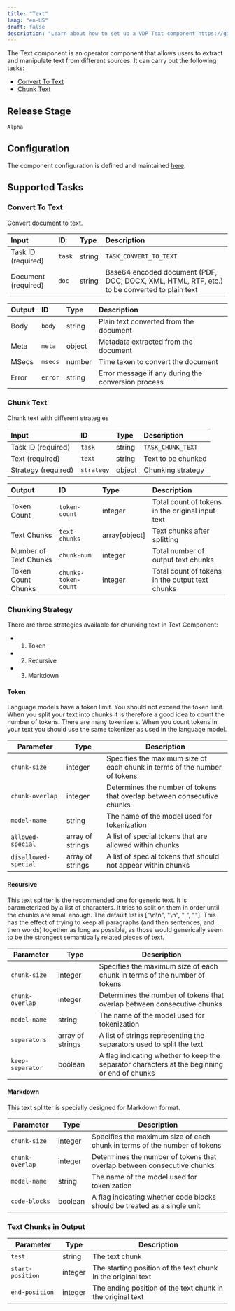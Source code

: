 ```yaml
---
title: "Text"
lang: "en-US"
draft: false
description: "Learn about how to set up a VDP Text component https://github.com/instill-ai/instill-core"
---
```


The Text component is an operator component that allows users to extract and manipulate text from different sources.
It can carry out the following tasks:

- [Convert To Text](#convert-to-text)
- [Chunk Text](#chunk-text)



## Release Stage

`Alpha`



## Configuration

The component configuration is defined and maintained [here](https://github.com/instill-ai/component/blob/main/operator/text/v0/config/definition.json).





## Supported Tasks

### Convert To Text

Convert document to text.


| Input | ID | Type | Description |
| :--- | :--- | :--- | :--- |
| Task ID (required) | `task` | string | `TASK_CONVERT_TO_TEXT` |
| Document (required) | `doc` | string | Base64 encoded document (PDF, DOC, DOCX, XML, HTML, RTF, etc.) to be converted to plain text |



| Output | ID | Type | Description |
| :--- | :--- | :--- | :--- |
| Body | `body` | string | Plain text converted from the document |
| Meta | `meta` | object | Metadata extracted from the document |
| MSecs | `msecs` | number | Time taken to convert the document |
| Error | `error` | string | Error message if any during the conversion process |






### Chunk Text

Chunk text with different strategies


| Input | ID | Type | Description |
| :--- | :--- | :--- | :--- |
| Task ID (required) | `task` | string | `TASK_CHUNK_TEXT` |
| Text (required) | `text` | string | Text to be chunked |
| Strategy (required) | `strategy` | object | Chunking strategy |



| Output | ID | Type | Description |
| :--- | :--- | :--- | :--- |
| Token Count | `token-count` | integer | Total count of tokens in the original input text |
| Text Chunks | `text-chunks` | array[object] | Text chunks after splitting |
| Number of Text Chunks | `chunk-num` | integer | Total number of output text chunks |
| Token Count Chunks | `chunks-token-count` | integer | Total count of tokens in the output text chunks |


### Chunking Strategy
There are three strategies available for chunking text in Text Component:
- 1. Token
- 2. Recursive
- 3. Markdown

#### Token
Language models have a token limit. You should not exceed the token limit. When you split your text into chunks it is therefore a good idea to count the number of tokens. There are many tokenizers. When you count tokens in your text you should use the same tokenizer as used in the language model.

| **Parameter**        | **Type**         | **Description**                                                                                                                                                                                              |
|----------------------|------------------|--------------------------------------------------------------------------------------------------------------------------------------------------------------------------------------------------------------|
| `chunk-size`         | integer          | Specifies the maximum size of each chunk in terms of the number of tokens                                                                                                                                    |
| `chunk-overlap`      | integer          | Determines the number of tokens that overlap between consecutive chunks                                                                                                                                      |
| `model-name`         | string           | The name of the model used for tokenization                                                                                                                                                                  |
| `allowed-special`    | array of strings | A list of special tokens that are allowed within chunks                                                                                                                                                      |
| `disallowed-special` | array of strings | A list of special tokens that should not appear within chunks                                                                                                                                                |

#### Recursive
This text splitter is the recommended one for generic text. It is parameterized by a list of characters. It tries to split on them in order until the chunks are small enough. The default list is ["\n\n", "\n", " ", ""]. This has the effect of trying to keep all paragraphs (and then sentences, and then words) together as long as possible, as those would generically seem to be the strongest semantically related pieces of text.

| **Parameter**      | **Type**         | **Description**                                                                                                                                                                                              |
|--------------------|------------------|--------------------------------------------------------------------------------------------------------------------------------------------------------------------------------------------------------------|
| `chunk-size`       | integer          | Specifies the maximum size of each chunk in terms of the number of tokens                                                                                                                                    |
| `chunk-overlap`    | integer          | Determines the number of tokens that overlap between consecutive chunks                                                                                                                                      |
| `model-name`       | string           | The name of the model used for tokenization                                                                                                                                                                  |
| `separators`       | array of strings | A list of strings representing the separators used to split the text                                                                                                                                         |
| `keep-separator`   | boolean          | A flag indicating whether to keep the separator characters at the beginning or end of chunks                                                                                                                 |


#### Markdown
This text splitter is specially designed for Markdown format.

| **Parameter**      | **Type** | **Description**                                                                                                                                                                                              |
|--------------------|----------|--------------------------------------------------------------------------------------------------------------------------------------------------------------------------------------------------------------|
| `chunk-size`       | integer  | Specifies the maximum size of each chunk in terms of the number of tokens                                                                                                                                    |
| `chunk-overlap`    | integer  | Determines the number of tokens that overlap between consecutive chunks                                                                                                                                      |
| `model-name`       | string   | The name of the model used for tokenization                                                                                                                                                                  |
| `code-blocks`      | boolean  | A flag indicating whether code blocks should be treated as a single unit                                                                                                                                     |

### Text Chunks in Output
| **Parameter**    | **Type** | **Description**                                              |
|------------------|----------|--------------------------------------------------------------|
| `test`           | string   | The text chunk                                               |
| `start-position` | integer  | The starting position of the text chunk in the original text |
| `end-position`   | integer  | The ending position of the text chunk in the original text   |





